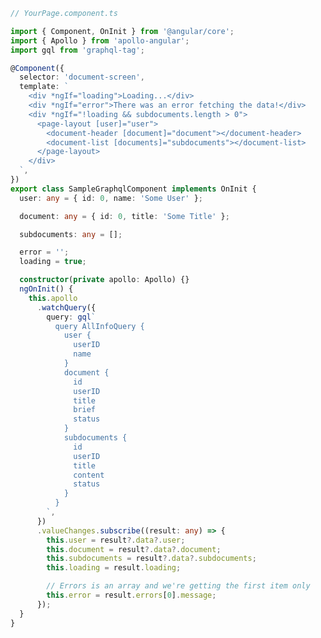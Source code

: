 ```ts
// YourPage.component.ts

import { Component, OnInit } from '@angular/core';
import { Apollo } from 'apollo-angular';
import gql from 'graphql-tag';

@Component({
  selector: 'document-screen',
  template: `
    <div *ngIf="loading">Loading...</div>
    <div *ngIf="error">There was an error fetching the data!</div>
    <div *ngIf="!loading && subdocuments.length > 0">
      <page-layout [user]="user">
        <document-header [document]="document"></document-header>
        <document-list [documents]="subdocuments"></document-list>
      </page-layout>
    </div>
  `,
})
export class SampleGraphqlComponent implements OnInit {
  user: any = { id: 0, name: 'Some User' };

  document: any = { id: 0, title: 'Some Title' };

  subdocuments: any = [];

  error = '';
  loading = true;

  constructor(private apollo: Apollo) {}
  ngOnInit() {
    this.apollo
      .watchQuery({
        query: gql`
          query AllInfoQuery {
            user {
              userID
              name
            }
            document {
              id
              userID
              title
              brief
              status
            }
            subdocuments {
              id
              userID
              title
              content
              status
            }
          }
        `,
      })
      .valueChanges.subscribe((result: any) => {
        this.user = result?.data?.user;
        this.document = result?.data?.document;
        this.subdocuments = result?.data?.subdocuments;
        this.loading = result.loading;

        // Errors is an array and we're getting the first item only
        this.error = result.errors[0].message;
      });
  }
}
```
